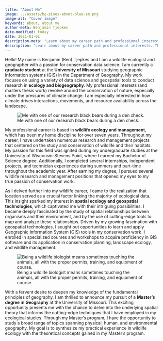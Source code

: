 ```yaml
---
title: "About Me"
image: ../assets/bg-pines-about-blue-sm.png
image-alt: "Cover image"
keywords: about, about me
author-meta: Benjamin Tjepkes
date-modified: today
date: 2021-01-01
description-meta: "Learn about my career path and professional interests."
description: "Learn about my career path and professional interests. This page highlights my career and education pathway leading to where I am now, including my experiences across the broad scopes of ecology and geospatial."
---
```


:::{.content-800}

Hello! My name is Benjamin (Ben) Tjepkes and I am a wildlife ecologist and geographer with a passion for conservation data science. I am currently a **graduate student** at the **University of Missouri** studying geographic information systems (GIS) in the Department of Geography. My work focuses on using a variety of data science and geospatial tools to conduct research in **ecology and biogeography**. My professional interests (and masters thesis work) revolve around the conservation of nature, especially under the pressures of climate change. I am especially interested in how climate drives interactions, movements, and resource availability across the landscape.

![Me with one of our research black bears during a den check.](../assets/img-ben-with-bear.jpg)

My professional career is based in **wildlife ecology and management**, which has been my home discipline for over seven years. Throughout my career, I have undertaken numerous research and management projects that centered on the study and conservation of wildlife and their habitats. My passion for this field was ignited during my undergraduate studies at the University of Wisconsin-Stevens Point, where I earned my Bachelor of Science degree. Additionally, I completed several internships, independent projects, and technician experiences during summers and part-time throughout the academic year. After earning my degree, I pursued several wildlife research and management positions that opened my eyes to my true passion of conservation work.


As I delved further into my wildlife career, I came to the realization that location served as a crucial factor linking the majority of ecological data. This insight sparked my interest in **spatial ecology and geospatial technologies**, which captivated me with their intriguing possibilities. I became deeply fascinated by the study of spatial relationships between organisms and their environment, and by the use of cutting-edge tools to map and analyze these relationships. Driven by my growing fascination with geospatial technologies, I sought out opportunities to learn and apply Geographic Information System (GIS) tools in my conservation work. I enrolled in specialized courses and workshops to acquire proficiency in GIS software and its application in conservation planning, landscape ecology, and wildlife management.

![Being a wildlife biologist means sometimes touching the animals, all with the proper permits, training, and equipment of course.](../assets/img-ben-work.png)


With a fervent desire to deepen my knowledge of the fundamental principles of geography, I am thrilled to announce my pursuit of a **Master's degree in Geography** at the University of Missouri. This exciting opportunity presents me with the chance to delve into the underlying spatial theory that informs the cutting-edge techniques that I have employed in my ecological studies. Through my Master's program, I have the opportunity to study a broad range of topics spanning physical, human, and environmental geography. My goal is to synthesize my practical experience in wildlife ecology with the theoretical concepts gained in my Master's program.

:::
